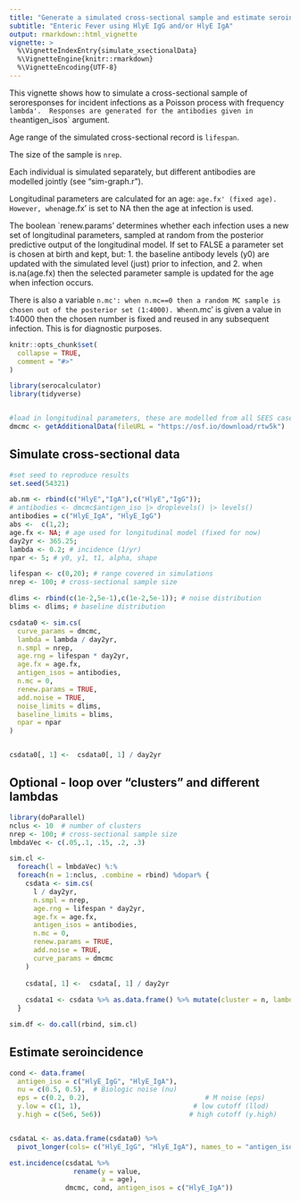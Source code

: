 ```yaml
---
title: "Generate a simulated cross-sectional sample and estimate seroincidence"
subtitle: "Enteric Fever using HlyE IgG and/or HlyE IgA"
output: rmarkdown::html_vignette
vignette: >
  %\VignetteIndexEntry{simulate_xsectionalData}
  %\VignetteEngine{knitr::rmarkdown}
  %\VignetteEncoding{UTF-8}
---
```



This vignette shows how to simulate a cross-sectional sample of 
seroresponses for incident infections as a Poisson process with frequency `lambda'. 
Responses are generated for the antibodies given in the `antigen_isos` argument.

Age range of the simulated cross-sectional record is `lifespan`.

The size of the sample is `nrep`.

Each individual is simulated separately, but different antibodies are
modelled jointly (see "sim-graph.r").

Longitudinal parameters are calculated for an age: `age.fx' (fixed age).
However, when `age.fx' is set to NA then the age at infection is used.

The boolean `renew.params' determines whether each infection uses a
new set of longitudinal parameters, sampled at random from the
posterior predictive output of  the longitudinal model. If set to FALSE
a parameter set is chosen at birth and kept, but:
1. the baseline antibody levels (y0) are updated with the simulated level
(just) prior to infection, and
2. when is.na(age.fx) then the selected parameter sample is updated for the
age when infection occurs.

There is also a variable `n.mc': when n.mc==0 then a random MC
sample is chosen out of the posterior set (1:4000). When `n.mc' is
given a value in 1:4000 then the chosen number is fixed and reused
in any subsequent infection. This is for diagnostic purposes.


```r
knitr::opts_chunk$set(
  collapse = TRUE,
  comment = "#>"
)
```


```r
library(serocalculator)
library(tidyverse)


#load in longitudinal parameters, these are modelled from all SEES cases across all ages and countries 
dmcmc <- getAdditionalData(fileURL = "https://osf.io/download/rtw5k")  

```


## Simulate cross-sectional data
```r
#set seed to reproduce results
set.seed(54321)

ab.nm <- rbind(c("HlyE","IgA"),c("HlyE","IgG"));
# antibodies <- dmcmc$antigen_iso |> droplevels() |> levels()
antibodies = c("HlyE_IgA", "HlyE_IgG")
abs <-  c(1,2);
age.fx <- NA; # age used for longitudinal model (fixed for now)
day2yr <- 365.25;
lambda <- 0.2; # incidence (1/yr)
npar <- 5; # y0, y1, t1, alpha, shape

lifespan <- c(0,20); # range covered in simulations
nrep <- 100; # cross-sectional sample size

dlims <- rbind(c(1e-2,5e-1),c(1e-2,5e-1)); # noise distribution
blims <- dlims; # baseline distribution

csdata0 <- sim.cs(
  curve_params = dmcmc,
  lambda = lambda / day2yr,
  n.smpl = nrep,
  age.rng = lifespan * day2yr,
  age.fx = age.fx,
  antigen_isos = antibodies,
  n.mc = 0,
  renew.params = TRUE,
  add.noise = TRUE,
  noise_limits = dlims,
  baseline_limits = blims,
  npar = npar
)


csdata0[, 1] <-  csdata0[, 1] / day2yr

```


## Optional - loop over "clusters" and different lambdas

```r
library(doParallel)
nclus <- 10  # number of clusters 
nrep <- 100; # cross-sectional sample size
lmbdaVec <- c(.05,.1, .15, .2, .3)

sim.cl <- 
  foreach(l = lmbdaVec) %:% 
  foreach(n = 1:nclus, .combine = rbind) %dopar% {
    csdata <- sim.cs(
      l / day2yr,
      n.smpl = nrep,
      age.rng = lifespan * day2yr,
      age.fx = age.fx,
      antigen_isos = antibodies,
      n.mc = 0,
      renew.params = TRUE,
      add.noise = TRUE,
      curve_params = dmcmc
    )
    
    csdata[, 1] <-  csdata[, 1] / day2yr
    
    csdata1 <- csdata %>% as.data.frame() %>% mutate(cluster = n, lambda = l) 
  }

sim.df <- do.call(rbind, sim.cl)

```



## Estimate seroincidence
```r

cond <- data.frame(
  antigen_iso = c("HlyE_IgG", "HlyE_IgA"),
  nu = c(0.5, 0.5),  # Biologic noise (nu)
  eps = c(0.2, 0.2),                             # M noise (eps)
  y.low = c(1, 1),                            # low cutoff (llod)
  y.high = c(5e6, 5e6))                      # high cutoff (y.high)


csdataL <- as.data.frame(csdata0) %>%
  pivot_longer(cols= c("HlyE_IgG", "HlyE_IgA"), names_to = "antigen_iso", values_to = "value")

est.incidence(csdataL %>%
                rename(y = value,
                       a = age), 
              dmcmc, cond, antigen_isos = c("HlyE_IgA"))


```

